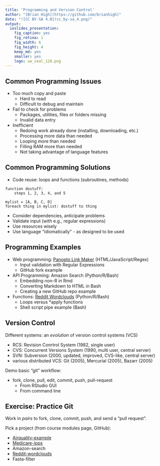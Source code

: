 ```yaml
---
title: 'Programming and Version Control'
author: "[Brian High](https://github.com/brianhigh)"
date: "![CC BY-SA 4.0](cc_by-sa_4.png)"
output:
  ioslides_presentation:
    fig_caption: yes
    fig_retina: 1
    fig_width: 6
    fig_height: 4
    keep_md: yes
    smaller: yes
    logo: uw_seal_128.png
---
```


## Common Programming Issues

* Too much copy and paste
    - Hard to read
    - Difficult to debug and maintain
* Fail to check for problems
    - Packages, utilities, files or folders missing
    - Invalid data entry
* Inefficient 
    - Redoing work already done (installing, downloading, etc.)
    - Processing more data than needed
    - Looping more than needed
    - Filling RAM more than needed
    - Not taking advantage of language features

## Common Programming Solutions

* Code reuse: loops and functions (subroutines, methods)

```
function dostuff:
    steps 1, 2, 3, 4, and 5

mylist = [A, B, C, D]
foreach thing in mylist: dostuff to thing
```

* Consider dependencies, anticipate problems
* Validate input (with e.g., regular expressions)
* Use resources wisely
* Use language "idiomatically" - as designed to be used

## Programming Examples

* Web programming: [Panopto Link Maker](https://github.com/brianhigh/panopto-linkmaker) (HTML/JavaScript/Regex)
    - Input validation with Regular Expressions
    - GitHub fork example
* API Programming: Amazon Search (Python/R/Bash)
    - Embedding non-R in Rmd
    - Converting Markdown to HTML in Bash
    - Creating a new GitHub repo example
* Functions: [Reddit Wordclouds](https://github.com/brianhigh/reddit-wordclouds) (Python/R/Bash)
    - Loops versus *apply functions
    - Shell script pipe example (Bash)

## Version Control

Different systems: an _evolution_ of version control systems (VCS)

- RCS: Revision Conrtrol System (1982, single user)
- CVS: Concurrent Versions System (1990, multi user, central server)
- SVN: Subversion (2000, updated, improved, CVS-like, central server)
- various distributed VCS: Git (2005), Mercurial (2005), Bazarr (2005)

Demo basic "git" workflow:

* fork, clone, pull, edit, commit, push, pull-request
    - From RStudio GUI
    - From command line

## Exercise: Practice Git

Work in *pairs* to fork, clone, commit, push, and send a "pull request".

Pick a project (from course modules page, GitHub):

- [Airquality-example](https://github.com/brianhigh/airquality-example)
- [Medicare-ipps](https://github.com/brianhigh/medicare-ipps)
- Amazon-search
- [Reddit-wordclouds](https://github.com/brianhigh/reddit-wordclouds)
- Fasta-filter
